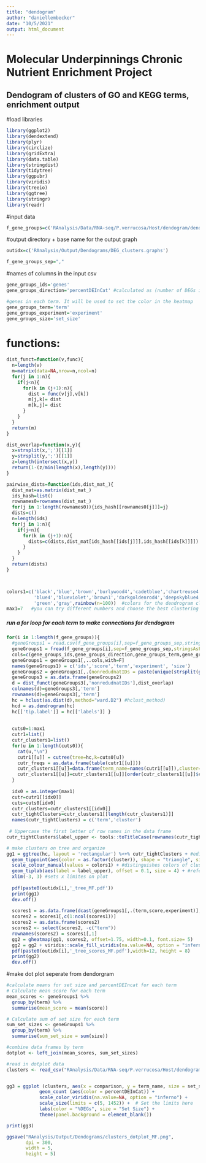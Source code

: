 ```yaml
---
title: "dendogram"
author: "daniellembecker"
date: "10/5/2021"
output: html_document
---
```


# Molecular Underpinnings Chronic Nutrient Enrichment Project

## Dendogram of clusters of GO and KEGG terms, enrichment output

#load libraries
```r
library(ggplot2)
library(dendextend)
library(plyr)
library(circlize)
library(gridExtra)
library(data.table)
library(stringdist)
library(tidytree)
library(ggpubr)
library(viridis)
library(treeio)
library(ggtree)
library(stringr)
library(readr)
```

#input data
```r
f_gene_groups=c('RAnalysis/Data/RNA-seq/P.verrucosa/Host/dendogram/dendogram_datasheet_DEG_MF.csv') 
```

#output directory + base name for the output graph
```r
outidx=c('RAnalysis/Output/Dendograms/DEG_clusters.graphs')

f_gene_groups_sep=","
```
 

#names of columns in the input csv
```r
gene_groups_ids='genes'
gene_groups_direction='percentDEInCat' #calculated as (number of DEGs in each GO/total number of genes in GO term)*100 _this is the percentage of differentially expressed 

#genes in each term. It will be used to set the color in the heatmap
gene_groups_term='term'
gene_groups_experiment='experiment'
gene_groups_size='set_size'


```

# functions:

```r
dist_funct=function(v,func){
  n=length(v)
  m=matrix(data=NA,nrow=n,ncol=n)
  for(j in 1:n){
    if(j<n){
      for(k in (j+1):n){
        dist = func(v[j],v[k])
        m[j,k]= dist
        m[k,j]= dist
      }
    }
  }
  return(m)
}

dist_overlap=function(x,y){
  x=strsplit(x,';')[[1]]
  y=strsplit(y,';')[[1]]
  z=length(intersect(x,y))
  return(1-(z/min(length(x),length(y))))
}

pairwise_dists=function(ids,dist_mat_){
  dist_mat=as.matrix(dist_mat_)
  ids_hash=list()
  rownames0=rownames(dist_mat_)
  for(j in 1:length(rownames0)){ids_hash[[rownames0[j]]]=j}
  dists=c()
  n=length(ids)
  for(j in 1:n){
    if(j<n){
      for(k in (j+1):n){
        dists=c(dists,dist_mat[ids_hash[[ids[j]]],ids_hash[[ids[k]]]])
      }
    }
  }
  return(dists)
}



colors1=c('black','blue','brown','burlywood4','cadetblue','chartreuse4','chocolate3','chocolate4','coral3',
          'blue4','blueviolet','brown1','darkgoldenrod4','deepskyblue4','firebrick4','darkslategrey','purple','red',
          'green','gray',rainbow(n=100))  #colors for the dendrogram clusters
max1=7   #you can try different numbers and choose the best clustering 
```


##### run a for loop for each term to make connections for dendogram
```r
for(i in 1:length(f_gene_groups)){
  #geneGroups1 = read.csv(f_gene_groups[i],sep=f_gene_groups_sep,stringsAsFactors=F)
  geneGroups1 = fread(f_gene_groups[i],sep=f_gene_groups_sep,stringsAsFactors=F)
  cols=c(gene_groups_ids,gene_groups_direction,gene_groups_term,gene_groups_experiment, gene_groups_size)
  geneGroups1 = geneGroups1[,..cols,with=F]
  names(geneGroups1) = c('ids','score','term','experiment', 'size')
  geneGroups2 = geneGroups1[,.(nonredudnatIDs = paste(unique(strsplit(gsub("\\s+","",paste(ids,collapse=';'),perl=T)[[1]],";")[[1]]),collapse=";")),by=term]
  geneGroups3 = as.data.frame(geneGroups2)
  d = dist_funct(geneGroups3[,'nonredudnatIDs'],dist_overlap)
  colnames(d)=geneGroups3[,'term']
  rownames(d)=geneGroups3[,'term']
  hc = hclust(as.dist(d),method="ward.D2") #hclust_method)
  hcd = as.dendrogram(hc)
  hc[['tip.label']] = hc[['labels']] }
  
  
  cuts0=1:max1
  cutr1=list()
  cutr_clusters1=list()
  for(u in 1:length(cuts0)){
    cat(u,"\n")
    cutr1[[u]] = cutree(tree=hc,k=cuts0[u])
    cutr_freqs = as.data.frame(table(cutr1[[u]]))
    cutr_clusters1[[u]]=data.frame(term_name=names(cutr1[[u]]),cluster=cutr1[[u]])
    cutr_clusters1[[u]]=cutr_clusters1[[u]][order(cutr_clusters1[[u]]$cluster),]
  }
  
  idx0 = as.integer(max1)
  cutr=cutr1[[idx0]]
  cuts=cuts0[idx0]
  cutr_clusters=cutr_clusters1[[idx0]]
  cutr_tightClusters=cutr_clusters1[[length(cutr_clusters1)]]
  names(cutr_tightClusters) = c('term','cluster')
  
 # Uppercase the first letter of row names in the data frame
cutr_tightClusters$label_upper <- tools::toTitleCase(rownames(cutr_tightClusters))

# make clusters on tree and organize
gg1 = ggtree(hc, layout = 'rectangular') %<+% cutr_tightClusters + #edits layout of tree
  geom_tippoint(aes(color = as.factor(cluster)), shape = "triangle", size = 2) + #adds triangles and adjusts size
  scale_colour_manual(values = colors1) + #distinguishes colors of clusters with data
  geom_tiplab(aes(label = label_upper), offset = 0.1, size = 4) + #references the label_upper column to name tree nodes
  xlim(-3, 3) #sets x limites on plot
  
  pdf(paste0(outidx[i],'_tree_MF.pdf'))
  print(gg1)
  dev.off()
  
  scores1 = as.data.frame(dcast(geneGroups1[,.(term,score,experiment)], term ~ experiment,value.var='score',mean),stringsAsFactors=F)
  scores2 = scores1[,c(1:ncol(scores1))]
  scores2 = as.data.frame(scores2)
  scores2 <- select(scores2, -c("term"))
  rownames(scores2) = scores1[,1]
  gg2 = gheatmap(gg1, scores2, offset=1.75, width=0.1, font.size= 5) 
  gg2 = gg2 + viridis::scale_fill_viridis(na.value=NA, option = "inferno")
  pdf(paste0(outidx[i],'_tree_scores_MF.pdf'),width=12, height = 8)
  print(gg2)
  dev.off() 


```



#make dot plot seperate from dendorgram
```r
#calculate means for set size and percentDEIncat for each term
# Calculate mean score for each term
mean_scores <- geneGroups1 %>%
  group_by(term) %>%
  summarise(mean_score = mean(score))

# Calculate sum of set size for each term
sum_set_sizes <- geneGroups1 %>%
  group_by(term) %>%
  summarise(sum_set_size = sum(size))

#combine data frames by term
dotplot <- left_join(mean_scores, sum_set_sizes)

#read in dotplot data
clusters <- read_csv("RAnalysis/Data/RNA-seq/P.verrucosa/Host/dendogram/DEG_dotplot_MF.csv", col_names = TRUE)


gg3 = ggplot (clusters, aes(x = comparison, y = term_name, size = set_size)) + 
            geom_count (aes(color = percentDEInCat)) + 
            scale_color_viridis(na.value=NA, option = "inferno") +
            scale_size(limits = c(5, 1452)) +  # Set the limits here
            labs(color = "%DEGs", size = "Set Size") +
            theme(panel.background = element_blank())

print(gg3)

ggsave("RAnalysis/Output/Dendograms/clusters_dotplot_MF.png",
       dpi = 300, 
       width = 5,
       height = 5)

```


